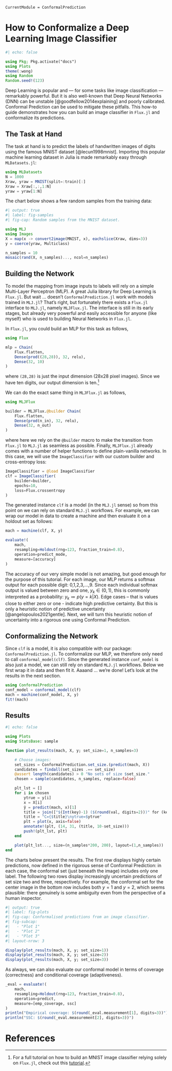 ```@meta
CurrentModule = ConformalPrediction
```

# How to Conformalize a Deep Learning Image Classifier

```julia
#| echo: false

using Pkg; Pkg.activate("docs")
using Plots
theme(:wong)
using Random
Random.seed!(123)
```

Deep Learning is popular and --- for some tasks like image classification --- remarkably powerful. But it is also well-known that Deep Neural Networks (DNN) can be unstable [@goodfellow2014explaining] and poorly calibrated. Conformal Prediction can be used to mitigate these pitfalls. This how-to guide demonstrates how you can build an image classifier in `Flux.jl` and conformalize its predictions.

## The Task at Hand 

The task at hand is to predict the labels of handwritten images of digits using the famous MNIST dataset [@lecun1998mnist]. Importing this popular machine learning dataset in Julia is made remarkably easy through `MLDatasets.jl`:

```julia
using MLDatasets
N = 1000
Xraw, yraw = MNIST(split=:train)[:]
Xraw = Xraw[:,:,1:N]
yraw = yraw[1:N]
```

The chart below shows a few random samples from the training data:

```julia
#| output: true
#| label: fig-samples
#| fig-cap: Random samples from the MNIST dataset.

using MLJ
using Images
X = map(x -> convert2image(MNIST, x), eachslice(Xraw, dims=3))
y = coerce(yraw, Multiclass)

n_samples = 10
mosaic(rand(X, n_samples)..., ncol=n_samples)
```

## Building the Network

To model the mapping from image inputs to labels will rely on a simple Multi-Layer Perceptron (MLP). A great Julia library for Deep Learning is `Flux.jl`. But wait ... doesn't `ConformalPrediction.jl` work with models trained in `MLJ.jl`? That's right, but fortunately there exists a `Flux.jl` interface to `MLJ.jl`, namely `MLJFlux.jl`. The interface is still in its early stages, but already very powerful and easily accessible for anyone (like myself) who is used to building Neural Networks in `Flux.jl`. 

In `Flux.jl`, you could build an MLP for this task as follows,

```julia
using Flux

mlp = Chain(
    Flux.flatten,
    Dense(prod((28,28)), 32, relu),
    Dense(32, 10)
)
```

where `(28,28)` is just the input dimension (28x28 pixel images). Since we have ten digits, our output dimension is ten.^[For a full tutorial on how to build an MNIST image classifier relying solely on `Flux.jl`, check out this [tutorial](https://fluxml.ai/Flux.jl/stable/tutorials/2021-01-26-mlp/).]

We can do the exact same thing in `MLJFlux.jl` as follows,

```julia
using MLJFlux

builder = MLJFlux.@builder Chain(
    Flux.flatten,
    Dense(prod(n_in), 32, relu),
    Dense(32, n_out)
)
```

where here we rely on the `@builder` macro to make the transition from `Flux.jl` to `MLJ.jl` as seamless as possible. Finally, `MLJFlux.jl` already comes with a number of helper functions to define plain-vanilla networks. In this case, we will use the `ImageClassifier` with our custom builder and cross-entropy loss:

```julia
ImageClassifier = @load ImageClassifier
clf = ImageClassifier(
    builder=builder,
    epochs=10,
    loss=Flux.crossentropy
)
```

The generated instance `clf` is a model (in the `MLJ.jl` sense) so from this point on we can rely on standard `MLJ.jl` workflows. For example, we can wrap our model in data to create a machine and then evaluate it on a holdout set as follows:

```julia
mach = machine(clf, X, y)

evaluate!(
    mach,
    resampling=Holdout(rng=123, fraction_train=0.8),
    operation=predict_mode,
    measure=[accuracy]
)
```

The accuracy of our very simple model is not amazing, but good enough for the purpose of this tutorial. For each image, our MLP returns a softmax output for each possible digit: 0,1,2,3,...,9. Since each individual softmax output is valued between zero and one, $y_k\in(0,1)$, this is commonly interpreted as a probability: $y_k\coloneqq p(y=k|X)$. Edge cases -- that is values close to either zero or one - indicate high predictive certainty. But this is only a heuristic notion of predictive uncertainty [@angelopoulos2021gentle]. Next, we will turn this heuristic notion of uncertainty into a rigorous one using Conformal Prediction.

## Conformalizing the Network

Since `clf` is a model, it is also compatible with our package: `ConformalPrediction.jl`. To conformalize our MLP, we therefore only need to call `conformal_model(clf)`. Since the generated instance `conf_model` is also just a model, we can still rely on standard `MLJ.jl` workflows. Below we first wrap it in data and then fit it. Aaaand ... we're done! Let's look at the results in the next section.

```julia
using ConformalPrediction
conf_model = conformal_model(clf)
mach = machine(conf_model, X, y)
fit!(mach)
```

## Results

```julia
#| echo: false

using Plots
using StatsBase: sample

function plot_results(mach, X, y; set_size=1, n_samples=3)

    # Choose images:
    set_sizes = ConformalPrediction.set_size.(predict(mach, X))
    candidates = findall(set_sizes .== set_size)
    @assert length(candidates) > 0 "No sets of size $set_size."
    chosen = sample(candidates, n_samples, replace=false)

    plt_lst = []
    for i in chosen
        ytrue = y[i]
        x = X[i]
        ŷ = predict(mach, x)[1]
        title = join(["$(Int(key)-1) ($(round(val, digits=2)))" for (key, val) in ŷ.prob_given_ref], ", ")
        title = "C={$title}\nytrue=$ytrue"
        plt = plot(x, axis=false)
        annotate!(plt, (14, 31, (title, 10-set_size)))
        push!(plt_lst, plt)
    end

    plot(plt_lst..., size=(n_samples*200, 200), layout=(1,n_samples))
end
```

The charts below present the results. The first row displays highly certain predictions, now defined in the rigorous sense of Conformal Prediction: in each case, the conformal set (just beneath the image) includes only one label. The following two rows display increasingly uncertain predictions of set size two and three, respectively. For example, the conformal set for the center image in the bottom row includes both $y=1$ and $y=2$, which seems plausible: there genuinely is some ambiguity even from the perspective of a human inspector.

```julia
#| output: true
#| label: fig-plots
#| fig-cap: Conformalised predictions from an image classifier.
#| fig-subcap:
#|   - "Plot 1"
#|   - "Plot 2"
#|   - "Plot 3"
#| layout-nrow: 3

display(plot_results(mach, X, y; set_size=1))
display(plot_results(mach, X, y; set_size=2))
display(plot_results(mach, X, y; set_size=3))
```

As always, we can also evaluate our conformal model in terms of coverage (correctness) and conditional coverage (adaptiveness).

```julia
_eval = evaluate!(
    mach,
    resampling=Holdout(rng=123, fraction_train=0.8),
    operation=predict,
    measure=[emp_coverage, ssc]
)
println("Empirical coverage: $(round(_eval.measurement[1], digits=3))")
println("SSC: $(round(_eval.measurement[2], digits=3))")
```

# References